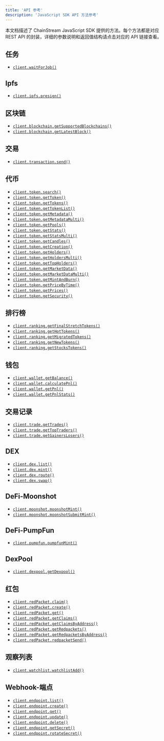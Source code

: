 ```yaml
---
title: 'API 参考'
description: 'JavaScript SDK API 方法参考'
---
```


本文档描述了 ChainStream JavaScript SDK 提供的方法。每个方法都是对应 REST API 的封装，详细的参数说明和返回值结构请点击对应的 API 链接查看。

## 任务
- <code>[client.waitForJob()](/cn/api-reference/endpoint/jobs/jobs-id-streaming)</code>

## Ipfs
- <code>[client.ipfs.presign()](/cn/api-reference/endpoint/ipfs/v1/ipfs-presign)</code>

## 区块链
- <code>[client.blockchain.getSupportedBlockchains()](/cn/api-reference/endpoint/blockchain/v1/blockchain)</code>
- <code>[client.blockchain.getLatestBlock()](/cn/api-reference/endpoint/blockchain/v1/blockchain-chain-latest_block)</code>

## 交易
- <code>[client.transaction.send()](/cn/api-reference/endpoint/transaction/v1/transaction-chain-send)</code>

## 代币
- <code>[client.token.search()](/cn/api-reference/endpoint/token/v1/token-search)</code>
- <code>[client.token.getToken()](/cn/api-reference/endpoint/token/v1/token-chain-tokenaddress)</code>
- <code>[client.token.getTokens()](/cn/api-reference/endpoint/token/v1/token-chain-multi)</code>
- <code>[client.token.getTokenList()](/cn/api-reference/endpoint/token/v1/token-chain-list)</code>
- <code>[client.token.getMetadata()](/cn/api-reference/endpoint/token/v1/token-chain-tokenaddress-metadata)</code>
- <code>[client.token.getMetadataMulti()](/cn/api-reference/endpoint/token/v1/token-chain-metadata-multi)</code>
- <code>[client.token.getPools()](/cn/api-reference/endpoint/token/v1/token-chain-tokenaddress-pools)</code>
- <code>[client.token.getStats()](/cn/api-reference/endpoint/token/v1/token-chain-stats-multi)</code>
- <code>[client.token.getStatsMulti()](/cn/api-reference/endpoint/token/v1/token-chain-tokenaddress-stats)</code>
- <code>[client.token.getCandles()](/cn/api-reference/endpoint/token/v1/token-chain-tokenaddress-candles)</code>
- <code>[client.token.getCreation()](/cn/api-reference/endpoint/token/v1/token-chain-tokenaddress-creation)</code>
- <code>[client.token.getHolders()](/cn/api-reference/endpoint/token/v1/token-chain-tokenaddress-holders)</code>
- <code>[client.token.getHoldersMulti()](/cn/api-reference/endpoint/token/v1/token-chain-tokenaddress-holders-multi)</code>
- <code>[client.token.getTopHolders()](/cn/api-reference/endpoint/token/v1/token-chain-tokenaddress-topholders)</code>
- <code>[client.token.getMarketData()](/cn/api-reference/endpoint/token/v1/token-chain-tokenaddress-marketdata)</code>
- <code>[client.token.getMarketDataMulti()](/cn/api-reference/endpoint/token/v1/token-chain-marketdata-multi)</code>
- <code>[client.token.getMintAndBurn()](/cn/api-reference/endpoint/token/v1/token-chain-tokenaddress-mintandburn)</code>
- <code>[client.token.getPriceByTime()](/cn/api-reference/endpoint/token/v1/token-chain-tokenaddress-price)</code>
- <code>[client.token.getPrices()](/cn/api-reference/endpoint/token/v1/token-chain-tokenaddress-prices)</code>
- <code>[client.token.getSecurity()](/cn/api-reference/endpoint/token/v1/token-chain-tokenaddress-security)</code>

## 排行榜
- <code>[client.ranking.getFinalStretchTokens()](/cn/api-reference/endpoint/ranking/v1/ranking-chain-finalstretch)</code>
- <code>[client.ranking.getHotTokens()](/cn/api-reference/endpoint/ranking/v1/ranking-chain-hottokens-duration)</code>
- <code>[client.ranking.getMigratedTokens()](/cn/api-reference/endpoint/ranking/v1/ranking-chain-migrated)</code>
- <code>[client.ranking.getNewTokens()](/cn/api-reference/endpoint/ranking/v1/ranking-chain-newtokens)</code>
- <code>[client.ranking.getStocksTokens()](/cn/api-reference/endpoint/ranking/v1/ranking-chain-stocks)</code>

## 钱包
- <code>[client.wallet.getBalance()](/cn/api-reference/endpoint/wallet/v1/wallet-chain-walletaddress-balance)</code>
- <code>[client.wallet.calculatePnl()](/cn/api-reference/endpoint/wallet/v1/wallet-chain-walletaddress-calculate-pnl)</code>
- <code>[client.wallet.getPnl()](/cn/api-reference/endpoint/wallet/v1/wallet-chain-walletaddress)</code>
- <code>[client.wallet.getPnlStats()](/cn/api-reference/endpoint/wallet/v1/wallet-chain-walletaddress-stats)</code>

## 交易记录
- <code>[client.trade.getTrades()](/cn/api-reference/endpoint/trade/v1/trade-chain)</code>
- <code>[client.trade.getTopTraders()](/cn/api-reference/endpoint/trade/v1/trade-chain-top-traders)</code>
- <code>[client.trade.getGainersLosers()](/cn/api-reference/endpoint/trade/v1/trade-chain-gainers-losers)</code>

## DEX 
- <code>[client.dex.list()](/cn/api-reference/endpoint/dex/v1/dex)</code>
- <code>[client.dex.mint()](/cn/api-reference/endpoint/dex/v1/dex-mint)</code>
- <code>[client.dex.route()](/cn/api-reference/endpoint/dex/v1/dex-chain-route)</code>
- <code>[client.dex.swap()](/cn/api-reference/endpoint/dex/v1/dex-chain-swap)</code>

## DeFi-Moonshot
- <code>[client.moonshot.moonshotMint()](/cn/api-reference/endpoint/defi/solana/moonshot/v1/solana-moonshot-mint)</code>
- <code>[client.moonshot.moonshotSubmitMint()](/cn/api-reference/endpoint/defi/solana/moonshot/v1/solana-moonshot-submitmint)</code>

## DeFi-PumpFun
- <code>[client.pumpfun.pumpfunMint()](/cn/api-reference/endpoint/defi/solana/pumpfun/v1/solana-pumpfun-mint)</code>

## DexPool
- <code>[client.dexpool.getDexpool()](/cn/api-reference/endpoint/dexpool/v1/dexpools-chain-pooladdress)</code>

## 红包
- <code>[client.redPacket.claim()](/cn/api-reference/endpoint/redpacket/v1/redpacket-chain-claim)</code>
- <code>[client.redPacket.create()](/cn/api-reference/endpoint/redpacket/v1/redpacket-chain-create)</code>
- <code>[client.redPacket.get()](/cn/api-reference/endpoint/redpacket/v1/redpacket-id)</code>
- <code>[client.redPacket.getClaims()](/cn/api-reference/endpoint/redpacket/v1/redpacket-id-claims)</code>
- <code>[client.redPacket.getClaimsByAddress()](/cn/api-reference/endpoint/redpacket/v1/redpacket-wallet-address-claims)</code>
- <code>[client.redPacket.getRedpackets()](/cn/api-reference/endpoint/redpacket/v1/redpacket)</code>
- <code>[client.redPacket.getRedpacketsByAddress()](/cn/api-reference/endpoint/redpacket/v1/redpacket-wallet-address-redpackets)</code>
- <code>[client.redPacket.redpacketSend()](/cn/api-reference/endpoint/redpacket/v1/redpacket-chain-send)</code>

## 观察列表
- <code>[client.watchlist.watchlistAdd()](/cn/api-reference/endpoint/watchlist/v1/watchlist-chain-walletaddress)</code>

## Webhook-端点
- <code>[client.endpoint.list()](/cn/api-reference/endpoint/endpoint/v1/webhook-endpoint-get)</code>
- <code>[client.endpoint.create()](/cn/api-reference/endpoint/endpoint/v1/webhook-endpoint-post)</code>
- <code>[client.endpoint.get()](/cn/api-reference/endpoint/endpoint/v1/webhook-endpoint-id-get)</code>
- <code>[client.endpoint.update()](/cn/api-reference/endpoint/endpoint/v1/webhook-endpoint-id-patch)</code>
- <code>[client.endpoint.delete()](/cn/api-reference/endpoint/endpoint/v1/webhook-endpoint-id-delete)</code>
- <code>[client.endpoint.getSecret()](/cn/api-reference/endpoint/endpoint/v1/webhook-endpoint-id-secret-get)</code>
- <code>[client.endpoint.rotateSecret()](/cn/api-reference/endpoint/endpoint/v1/webhook-endpoint-id-secret-rotate-post)</code>